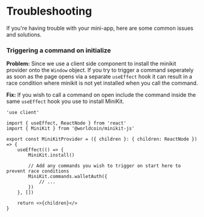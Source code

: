 # Troubleshooting

If you're having trouble with your mini-app, here are some common issues and solutions.

### **Triggering a command on initialize**

**Problem:** Since we use a client side component to install the minikit provider onto the `Window` object.
If you try to trigger a command seperately as soon as the page opens via a separate `useEffect` hook
it can result in a race condition where minikit is not yet installed when you call the command.

**Fix:** If you wish to call a command on open include the command inside the same `useEffect` hook you use to install MiniKit.

```tsx {{ title: '/components/MiniKitProvider.tsx' }}
'use client'

import { useEffect, ReactNode } from 'react'
import { MiniKit } from '@worldcoin/minikit-js'

export const MiniKitProvider = ({ children }: { children: ReactNode }) => {
	useEffect(() => {
		MiniKit.install()

		// Add any commands you wish to trigger on start here to prevent race conditions
		MiniKit.commands.walletAuth({
			// ...
		})
	}, [])

	return <>{children}</>
}
```
